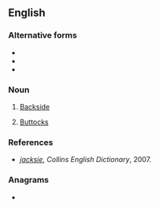 ==English==

===Alternative forms===
* {{l|en|jacksie}}
* {{l|en|jaxie}}
* {{l|en|jaxy}}

===Noun===
{{en-noun|jacksies}}

# {{lb|en|slang|British}} [[backside|Backside]]
# {{lb|en|slang|British}} [[buttocks|Buttocks]]

===References===
* ''[http://dictionary.reverso.net/english-definitions/jacksie jacksie]'', ''Collins English Dictionary'', 2007.

===Anagrams===
* {{l|en|Y-jacks}}